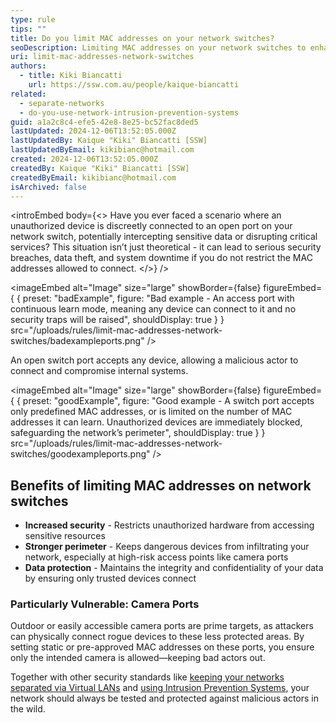 ```yaml
---
type: rule
tips: ""
title: Do you limit MAC addresses on your network switches?
seoDescription: Limiting MAC addresses on your network switches to enhance security, control access, and optimize network performance. Learn how and why to implement MAC address restrictions effectively.
uri: limit-mac-addresses-network-switches
authors:
  - title: Kiki Biancatti
    url: https://ssw.com.au/people/kaique-biancatti
related:
  - separate-networks
  - do-you-use-network-intrusion-prevention-systems
guid: a1a2c8c4-efe5-42e8-8e25-bc52fac8ded5
lastUpdated: 2024-12-06T13:52:05.000Z
lastUpdatedBy: Kaique "Kiki" Biancatti [SSW]
lastUpdatedByEmail: kikibianc@hotmail.com
created: 2024-12-06T13:52:05.000Z
createdBy: Kaique "Kiki" Biancatti [SSW]
createdByEmail: kikibianc@hotmail.com
isArchived: false
---
```


<introEmbed
  body={<>
Have you ever faced a scenario where an unauthorized device is discreetly connected to an open port on your network switch, potentially intercepting sensitive data or disrupting critical services? This situation isn’t just theoretical - it can lead to serious security breaches, data theft, and system downtime if you do not restrict the MAC addresses allowed to connect.
  </>}
/>

<imageEmbed
  alt="Image"
  size="large"
  showBorder={false}
  figureEmbed={ {
    preset: "badExample",
    figure: "Bad example - An access port with continuous learn mode, meaning any device can connect to it and no security traps will be raised",
    shouldDisplay: true
  } }
  src="/uploads/rules/limit-mac-addresses-network-switches/badexampleports.png"
/>


An open switch port accepts any device, allowing a malicious actor to connect and compromise internal systems.

<imageEmbed
  alt="Image"
  size="large"
  showBorder={false}
  figureEmbed={ {
    preset: "goodExample",
    figure: "Good example - A switch port accepts only predefined MAC addresses, or is limited on the number of MAC addresses it can learn. Unauthorized devices are immediately blocked, safeguarding the network’s perimeter",
    shouldDisplay: true
  } }
  src="/uploads/rules/limit-mac-addresses-network-switches/goodexampleports.png"
/>


## Benefits of limiting MAC addresses on network switches

* **Increased security** - Restricts unauthorized hardware from accessing sensitive resources
* **Stronger perimeter** - Keeps dangerous devices from infiltrating your network, especially at high-risk access points like camera ports
* **Data protection** - Maintains the integrity and confidentiality of your data by ensuring only trusted devices connect

### Particularly Vulnerable: Camera Ports

Outdoor or easily accessible camera ports are prime targets, as attackers can physically connect rogue devices to these less protected areas. By setting static or pre-approved MAC addresses on these ports, you ensure only the intended camera is allowed—keeping bad actors out.

Together with other security standards like [keeping your networks separated via Virtual LANs](/separate-networks/) and [using Intrusion Prevention Systems](/do-you-use-network-intrusion-prevention-systems/), your network should always be tested and protected against malicious actors in the wild.
